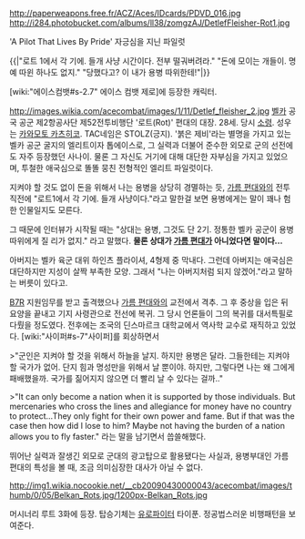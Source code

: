 http://paperweapons.free.fr/ACZ/Aces/IDcards/PDVD_016.jpg
http://i284.photobucket.com/albums/ll38/zomgzAJ/DetlefFleisher-Rot1.jpg

'A Pilot That Lives By Pride'
자긍심을 지닌 파일럿

{{|"로트 1에서 각 기에. 들개 사냥 시간이다. 전부 떨궈버려라."
"돈에 모이는 개들이. 명예 따윈 하나도 없지."
"당했다고? 이 내가 용병 따위한테!"|}}

[wiki:"에이스컴뱃#s-2.7" 에이스 컴뱃 제로]에 등장한 캐릭터.

http://images.wikia.com/acecombat/images/1/11/Detlef_fleisher_2.jpg
[[벨카]] 공국 공군 제2항공사단 제52전투비행단 '로트(Rot)' 편대의 대장. 28세. 당시 [[소령]]. 성우는 [[카와모토 카츠히코]]. TAC네임은 STOLZ(긍지). '붉은 제비'라는 별명을 가지고 있는 벨카 공군 굴지의 엘리트이자 톱에이스로, 그 실력과 더불어 준수한 외모로 군의 선전에도 자주 등장했던 사나이. 물론 그 자신도 거기에 대해 대단한 자부심을 가지고 있었으며, 투철한 애국심으로 똘똘 뭉친 전형적인 엘리트 파일럿이다. 

지켜야 할 것도 없이 돈을 위해서 나는 용병을 상당히 경멸하는 듯, [[가름 편대]]와의 전투직전에 "로트1에서 각 기에. 들개 사냥이다."라고 말한걸 보면 용병에게는 말이 꽤나 험한 인물일지도 모른다. 

그 때문에 인터뷰가 시작될 때는 "상대는 용병, 그것도 단 2기. 정통한 벨카 공군이 용병 따위에게 질 리가 없지." 라고 말했다. '''물론 상대가 [[가름 편대]]가 아니었다면 말이다...'''

아버지는 벨카 육군 대위 하인츠 플라이셔, 4형제 중 막내다. 그런데 아버지는 애국심은 대단하지만 지성이 살짝 부족한 모양. 그래서 "나는 아버지처럼 되지 않겠어."라고 말하는 버릇이 있다고.

[[B7R]] 지원임무를 받고 출격했으나 [[가름 편대]]와의 교전에서 격추. 그 후 중상을 입은 뒤 요양을 끝내고 기지 사령관으로 전선에 복귀. 그 당시 언론들이 그의 복귀를 대서특필로 다뤘을 정도였다. 전후에는 조국의 딘스마르크 대학교에서 역사학 교수로 재직하고 있었다. [wiki:"사이퍼#s-7"사이퍼]를 회상하면서

>"군인은 지켜야 할 것을 위해서 하늘을 날지. 하지만 용병은 달라. 그들한테는 지켜야 할 국가가 없어. 단지 힘과 명성만을 위해서 날 뿐이야. 하지만, 그렇다면 나는 왜 그에게 패배했을까. 국가를 짊어지지 않으면 더 빨리 날 수 있다는 걸까.."

>"It can only become a nation when it is supported by those individuals. But mercenaries who cross the lines and allegiance for money have no country to protect...They only fight for their own power and fame. But if that was the case then how did I lose to him? Maybe not having the burden of a nation allows you to fly faster."
라는 말을 남기면서 씁쓸해했다.

뛰어난 실력과 잘생긴 외모로 군대의 광고탑으로 활용됐다는 사실과, 용병부대인 가름 편대의 특성을 볼 때, 조금 의미심장한 대사가 아닐 수 없다.

http://img1.wikia.nocookie.net/__cb20090430000043/acecombat/images/thumb/0/05/Belkan_Rots.jpg/1200px-Belkan_Rots.jpg

머시너리 루트 3화에 등장. 탑승기체는 [[유로파이터]] 타이푼. 정공법스러운 비행패턴을 보여준다.
